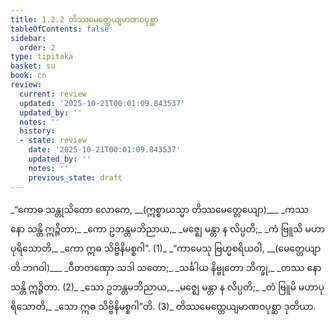 ```yaml
---
title: 1.2.2 တိဿမေတ္တေယျမာဏဝပုစ္ဆာ
tableOfContents: false
sidebar:
  order: 2
type: tipitaka
basket: su
book: cn
review:
  current: review
  updated: '2025-10-21T00:01:09.843537'
  updated_by: ''
  notes: ''
  history:
  - state: review
    date: '2025-10-21T00:01:09.843537'
    updated_by: ''
    notes: ''
    previous_state: draft
---
```



<DynamicBreadcrumb />


<ReviewStatus review={frontmatter.review} showDetails={true} />

<HypothesisAnnotation frontmatter={frontmatter} />

<Division number="65" book="cn" e="ch" v="25" p="7">

<Paragraph number="68" type="verses" book="cn">
_“ကောဓ သန္တုသိတော လောကေ, __(ဣစ္စာယသ္မာ တိဿမေတ္တေယျော)___  
_ကဿ နော သန္တိ ဣဉ္ဇိတာ;_  
_ကော ဥဘန္တမဘိညာယ,_  
_မဇ္ဈေ မန္တာ န လိပ္ပတိ;_  
_ကံ ဗြူသိ မဟာပုရိသောတိ,_  
_ကော ဣဓ သိဗ္ဗိနိမစ္စဂါ”. (1)_  

</Paragraph>

</Division>
<Division number="66" book="cn" e="ch" v="25" p="7">

<Paragraph number="69" type="verses" book="cn">
_“ကာမေသု ဗြဟ္မစရိယဝါ, __(မေတ္တေယျာတိ ဘဂဝါ)___  
_ဝီတတဏှော သဒါ သတော;_  
_သင်္ခါယ နိဗ္ဗုတော ဘိက္ခု,_  
_တဿ နော သန္တိ ဣဉ္ဇိတာ. (2)_  

</Paragraph>

</Division>
<Division number="67" book="cn" e="ch" v="25" p="7">

<Paragraph number="70" type="verses" book="cn">
_သော ဥဘန္တမဘိညာယ,_  
_မဇ္ဈေ မန္တာ န လိပ္ပတိ;_  
_တံ ဗြူမိ မဟာပုရိသောတိ,_  
_သော ဣဓ သိဗ္ဗိနိမစ္စဂါ”တိ. (3)_  


</Paragraph>
</Division>

<Paragraph number="71" type="center" book="cn">
တိဿမေတ္တေယျမာဏဝပုစ္ဆာ ဒုတိယာ.
</Paragraph>